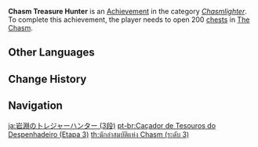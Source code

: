 {{Achievement Infobox
|title        = Chasm Treasure Hunter
|id           = 80153
|order id     = 0153
|category     = Chasmlighter
|description  = Open 200 [[chests]] in [[The Chasm]].
|requirements = 
|primogems    = 20
|tracking     = 
|topic        = Chests
|set          = Chasm Treasure Hunter
|tier         = 3
|tiers_total  = 3
}}
'''Chasm Treasure Hunter''' is an [[Achievement]] in the category ''[[Chasmlighter]]''. To complete this achievement, the player needs to open 200 [[chests]] in [[The Chasm]].
<!--
==Trivia==

==Video Guides==
{{EVT
|video1   = 
|caption1 = 
}}
-->
==Other Languages==
{{Transclude|Chasm Treasure Hunter|Other Languages}}

==Change History==
{{Change History|2.6}}
<!--
==References==
{{Reflist}}
-->
==Navigation==
{{Achievement Navbox}}

[[ja:岩淵の卜レジャーハンター (3段)]]
[[pt-br:Caçador de Tesouros do Despenhadeiro (Etapa 3)]]
[[th:นักล่าสมบัติแห่ง Chasm (ระดับ 3)]]